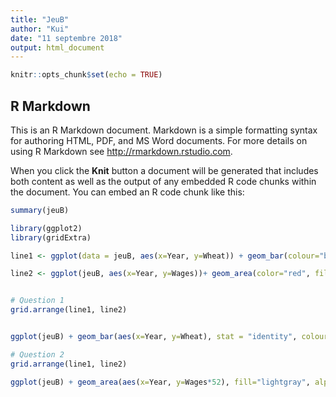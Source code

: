 ```yaml
---
title: "JeuB"
author: "Kui"
date: "11 septembre 2018"
output: html_document
---
```


```r
knitr::opts_chunk$set(echo = TRUE)
```

## R Markdown

This is an R Markdown document. Markdown is a simple formatting syntax for authoring HTML, PDF, and MS Word documents. For more details on using R Markdown see <http://rmarkdown.rstudio.com>.

When you click the **Knit** button a document will be generated that includes both content as well as the output of any embedded R code chunks within the document. You can embed an R code chunk like this:

```r
summary(jeuB)

library(ggplot2)
library(gridExtra)

line1 <- ggplot(data = jeuB, aes(x=Year, y=Wheat)) + geom_bar(colour="blue", stat="identity")

line2 <- ggplot(jeuB, aes(x=Year, y=Wages))+ geom_area(color="red", fill="lightgray")


# Question 1
grid.arrange(line1, line2)


ggplot(jeuB) + geom_bar(aes(x=Year, y=Wheat), stat = "identity", colour="blue") + geom_area(aes(x=Year, y=Wages), fill="lightgray", alpha=0.7) + geom_line(aes(x=Year, y=Wages), color="red") + ggtitle("graphe de Playfair")  + scale_y_continuous("Wheat and Wages", sec.axis = sec_axis(~.+0))

```

```r


# Question 2
grid.arrange(line1, line2)

ggplot(jeuB) + geom_area(aes(x=Year, y=Wages*52), fill="lightgray", alpha=0.7) + geom_line(aes(x=Year, y=Wages*52), color="red") + ggtitle("graphe de Playfair")  +  geom_bar(aes(x=Year, y=(Wheat/15)*6.8), stat = "identity", colour="blue") +  scale_y_continuous("Wheat & Wages", sec.axis = sec_axis(~.+0)) 

```